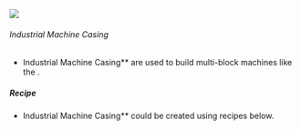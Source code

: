 ![](/mods/techreborn/industrial_machine_casing.png)


###### Industrial Machine Casing

- Industrial Machine Casing** are used to build multi-block
        machines like the
        <Mcitem id="techreborn:blast_furnace"/>.

##### Recipe

- Industrial Machine Casing** could be created using recipes
        below.

<Recipe recipe=" input techreborn:chrome_plate techreborn:chrome_plate
techreborn:chrome_plate input techreborn:data_storage_core
techreborn:industrial_machine_frame techreborn:data_storage_core input
techreborn:chrome_plate techreborn:chrome_plate techreborn:chrome_plate
output techreborn:industrial_machine_casing,4 "/>
<Recipe recipe=" input techreborn:chrome_plate techreborn:chrome_plate
techreborn:chrome_plate input techreborn:data_storage_core
techreborn:advanced_machine_casing techreborn:data_storage_core input
techreborn:chrome_plate techreborn:chrome_plate techreborn:chrome_plate
output techreborn:industrial_machine_casing "/>
